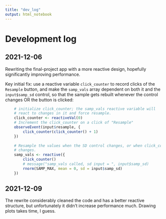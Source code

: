 ```yaml
---
title: "dev_log"
output: html_notebook
---
```


# Development log

## 2021-12-06

Rewriting the final-project app with a more reactive design, hopefully significantly improving performance.

Key initial fix: use a reactive variable `click_counter` to record clicks of the `Resample` button, and make the `samp_vals` array dependent on both it and the `input$samp_sd` control, so that the sample gets rebuilt whenever the control changes OR the button is clicked:

```r
    # initialize click_counter; the samp_vals reactive variable will
    # react to changes in it and force resample.
    click_counter <- reactiveVal(0)
    # Increment the click_counter on a click of "Resample"
    observeEvent(input$resample, {
        click_counter(click_counter() + 1) 
    })
    
    # Resample the values when the SD control changes, or when click_counter
    # changes.
    samp_vals <- reactive({
        click_counter()
        # message("samp_vals called, sd input = ", input$samp_sd)
        rnorm(SAMP_MAX, mean = 0, sd = input$samp_sd)
    })
```

## 2021-12-09

The rewrite considerably cleaned the code and has a better reactive structure, but unfortunately it didn't increase performance much. Drawing plots takes time, I guess.

